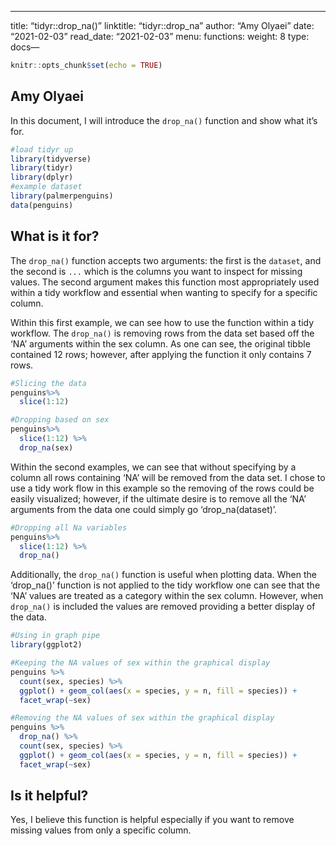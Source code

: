 ---
title: "tidyr::drop_na()"
linktitle: "tidyr::drop_na"
author: "Amy Olyaei"
date: "2021-02-03"
read_date: "2021-02-03"
menu:
  functions:
    weight: 8
type: docs---

```r
knitr::opts_chunk$set(echo = TRUE)
```

## Amy Olyaei

In this document, I will introduce the `drop_na()` function and show what it's for.

```r
#load tidyr up
library(tidyverse)
library(tidyr)
library(dplyr)
#example dataset
library(palmerpenguins)
data(penguins)
```

## What is it for?

The `drop_na()` function accepts two arguments: the first is the `dataset`, and the second is `...` which is the columns you want to inspect for missing values. The second argument makes this function most appropriately used within a tidy workflow and essential when wanting to specify for a specific column. 

Within this first example, we can see how to use the function within a tidy workflow. The `drop_na()` is removing rows from the data set based off the 'NA' arguments within the sex column. As one can see, the original tibble contained 12 rows; however, after applying the function it only contains 7 rows. 

```r

#Slicing the data
penguins%>%
  slice(1:12)

#Dropping based on sex
penguins%>%
  slice(1:12) %>%
  drop_na(sex)

```

Within the second examples, we can see that without specifying by a column all rows containing 'NA' will be removed from the data set. I chose to use a tidy work flow in this example so the removing of the rows could be easily visualized; however, if the ultimate desire is to remove all the 'NA' arguments from the data one could simply go 'drop_na(dataset)'.


```r
#Dropping all Na variables
penguins%>%
  slice(1:12) %>%
  drop_na()

```

Additionally, the `drop_na()` function is useful when plotting data. When the 'drop_na()' function is not applied to the tidy workflow one can see that the 'NA' values are treated as a category within the sex column. However, when `drop_na()` is included the values are removed providing a better display of the data. 

```r

#Using in graph pipe 
library(ggplot2)

#Keeping the NA values of sex within the graphical display
penguins %>%
  count(sex, species) %>%
  ggplot() + geom_col(aes(x = species, y = n, fill = species)) + 
  facet_wrap(~sex) 

#Removing the NA values of sex within the graphical display
penguins %>%
  drop_na() %>%
  count(sex, species) %>%
  ggplot() + geom_col(aes(x = species, y = n, fill = species)) +
  facet_wrap(~sex) 

```

## Is it helpful?

Yes, I believe this function is helpful especially if you want to remove missing values from only a specific column. 
